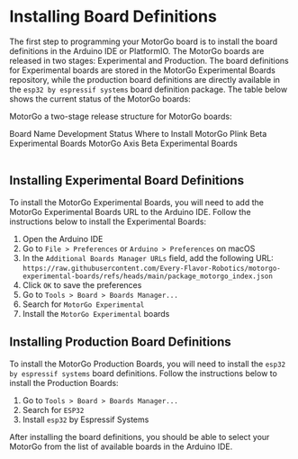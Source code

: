 

# Installing Board Definitions

The first step to programming your MotorGo board is to install the board definitions in the Arduino IDE or PlatformIO. The MotorGo boards are released in two stages: Experimental and Production. The board definitions for Experimental boards are stored in the MotorGo Experimental Boards repository, while the production board definitions are directly available in the `esp32 by espressif systems` board definition package. The table below shows the current status of the MotorGo boards:



MotorGo a two-stage release structure for MotorGo boards:
<Table>
  <thead>
    <Table.Tr>
      <Table.Th>Board Name</Table.Th>
      <Table.Th>Development Status</Table.Th>
      <Table.Th>Where to Install</Table.Th>
    </Table.Tr>
  </thead>
  <tbody>
    <Table.Tr>
      <Table.Td>MotorGo Plink</Table.Td>
      <Table.Td>Beta</Table.Td>
      <Table.Td>Experimental Boards</Table.Td>
    </Table.Tr>
    <Table.Tr>
      <Table.Td>MotorGo Axis</Table.Td>
      <Table.Td>Beta</Table.Td>
      <Table.Td>Experimental Boards</Table.Td>
    </Table.Tr>
  </tbody>
</Table>

## Installing Experimental Board Definitions

To install the MotorGo Experimental Boards, you will need to add the MotorGo Experimental Boards URL to the Arduino IDE. Follow the instructions below to install the Experimental Boards:

1. Open the Arduino IDE
2. Go to `File > Preferences` or `Arduino > Preferences` on macOS
3. In the `Additional Boards Manager URLs` field, add the following URL: `https://raw.githubusercontent.com/Every-Flavor-Robotics/motorgo-experimental-boards/refs/heads/main/package_motorgo_index.json`
4. Click `OK` to save the preferences
5. Go to `Tools > Board > Boards Manager...`
6. Search for `MotorGo Experimental`
7. Install the `MotorGo Experimental` boards

## Installing Production Board Definitions

To install the MotorGo Production Boards, you will need to install the `esp32 by espressif systems` board definitions. Follow the instructions below to install the Production Boards:

1. Go to `Tools > Board > Boards Manager...`
2. Search for `ESP32`
3. Install `esp32` by Espressif Systems

After installing the board definitions, you should be able to select your MotorGo from the list of available boards in the Arduino IDE.




